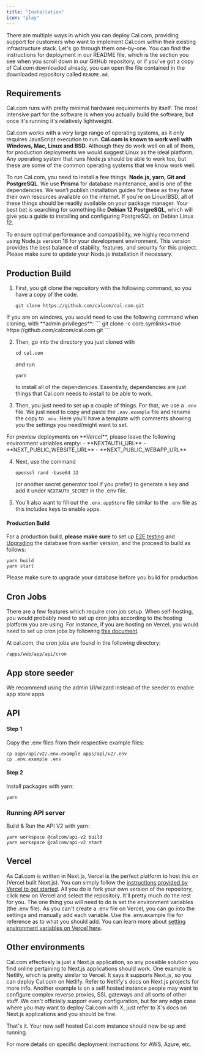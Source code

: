 ```yaml
---
title: "Installation"
icon: "play"
---
```


There are multiple ways in which you can deploy Cal.com, providing support for customers who want to implement Cal.com within their existing infrastructure stack. Let's go through them one-by-one. You can find the instructions for deployment in our README file, which is the section you see when you scroll down in our GitHub repository, or if you've got a copy of Cal.com downloaded already, you can open the file contained in the downloaded repository called `README.md`.

## Requirements

Cal.com runs with pretty minimal hardware requirements by itself. The most intensive part for the software is when you actually build the software, but once it's running it's relatively lightweight.

Cal.com works with a very large range of operating systems, as it only requires JavaScript execution to run. **Cal.com is known to work well with Windows, Mac, Linux and BSD.** Although they do work well on all of them, for production deployments we would suggest Linux as the ideal platform. Any operating system that runs Node.js should be able to work too, but these are some of the common operating systems that we know work well.

To run Cal.com, you need to install a few things. **Node.js, yarn, Git and PostgreSQL**. We use **Prisma** for database maintenance, and is one of the dependencies. We won’t publish installation guides for these as they have their own resources available on the internet. If you're on Linux/BSD, all of these things should be readily available on your package manager. Your best bet is searching for something like **Debian 12 PostgreSQL**, which will give you a guide to installing and configuring PostgreSQL on Debian Linux 12.

<Info>
To ensure optimal performance and compatibility, we highly recommend using Node.js version 18 for your development environment. This version provides the best balance of stability, features, and security for this project. Please make sure to update your Node.js installation if necessary.
</Info>

## Production Build

1. First, you git clone the repository with the following command, so you have a copy of the code.
    ```
    git clone https://github.com/calcom/cal.com.git
    ```

<Note>
If you are on windows, you would need to use the following command when cloning, with **admin privileges**:
```
git clone -c core.symlinks=true https://github.com/calcom/cal.com.git
```
</Note>

2. Then, go into the directory you just cloned with
    ```
    cd cal.com
    ```
    and run
    ```
    yarn
    ```
    to install all of the dependencies. Essentially, dependencies are just things that Cal.com needs to install to be able to work.

3. Then, you just need to set up a couple of things. For that, we use a `.env` file. We just need to copy and paste the `.env.example` file and rename the copy to `.env`. Here you'll have a template with comments showing you the settings you need/might want to set.

<Info>
For preview deployments on **Vercel**, please leave the following environment variables empty:
 - **NEXTAUTH_URL**
 - **NEXT_PUBLIC_WEBSITE_URL**
 - **NEXT_PUBLIC_WEBAPP_URL**
</Info>

4. Next, use the command
    ```
    openssl rand -base64 32
    ```
    (or another secret generator tool if you prefer) to generate a key and add it under `NEXTAUTH_SECRET` in the .env file.

5. You'll also want to fill out the `.env.appStore` file similar to the `.env` file as this includes keys to enable apps.

#### Production Build

For a production build, **please make sure** to set up [E2E testing](/developing/local-development#e2e-testing) and [Upgrading](/self-hosting/upgrading) the database from earlier version, and the proceed to build as follows:

```
yarn build
yarn start
```

<Warning> Please make sure to upgrade your database before you build for production </Warning>

## Cron Jobs

There are a few features which require cron job setup. When self-hosting, you would probably need to set up cron jobs according to the hosting platform you are using.
For instance, if you are hosting on Vercel, you would need to set up cron jobs by following [this document](https://vercel.com/guides/how-to-setup-cron-jobs-on-vercel).

At cal.com, the cron jobs are found in the following directory:
```
/apps/web/app/api/cron
```


## App store seeder

<Info>
We recommend using the admin UI/wizard instead of the seeder to enable app store apps
</Info>


## API

#### Step 1

Copy the .env files from their respective example files:

```
cp apps/api/v2/.env.example apps/api/v2/.env
cp .env.example .env
```

#### Step 2

Install packages with yarn:

```
yarn
```

### Running API server

Build & Run the API V2 with yarn:

```
yarn workspace @calcom/api-v2 build
yarn workspace @calcom/api-v2 start
```

## Vercel

As Cal.com is written in Next.js, Vercel is the perfect platform to host this on (Vercel built Next.js). You can simply follow the [instructions provided by Vercel to get started](https://vercel.com/docs/concepts/get-started). All you do is fork your own version of the repository, click new on Vercel and select the repository. It'll pretty much do the rest for you. The one thing you will need to do is set the environment variables (the .env file). As you can't create a .env file on Vercel, you can go into the settings and manually add each variable. Use the .env.example file for reference as to what you should add. You can learn more about [setting environment variables on Vercel here](https://vercel.com/docs/concepts/projects/environment-variables).

## Other environments

Cal.com effectively is just a Next.js application, so any possible solution you find online pertaining to Next.js applications should work. One example is Netlify, which is pretty similar to Vercel. It says it supports Next.js, so you can deploy Cal.com on Netlify. Refer to Netlify's docs on Next.js projects for more info. Another example is on a self hosted instance people may want to configure complex reverse proxies, SSL gateways and all sorts of other stuff. We can't officially support every configuration, but for any edge case where you may want to deploy Cal.com with X, just refer to X's docs on Next.js applications and you should be fine.

That's it. Your new self hosted Cal.com instance should now be up and running.

<Card href="/self-hosting/deployments" title="Deployments" icon="rocket">
    For more details on specific deployment instructions for AWS, Azure, etc.
</Card>
